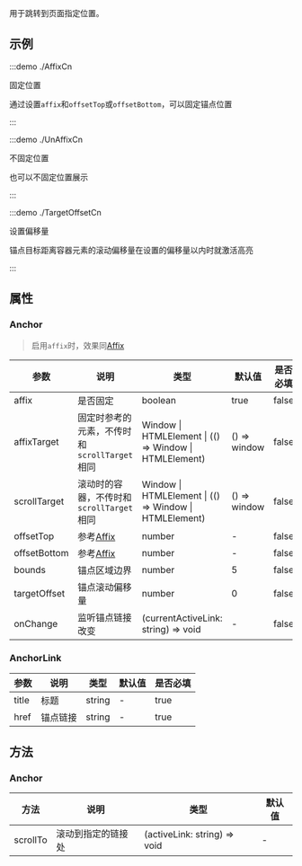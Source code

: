 用于跳转到页面指定位置。

## 示例

:::demo ./AffixCn

固定位置

通过设置`affix`和`offsetTop`或`offsetBottom`，可以固定锚点位置

:::

:::demo ./UnAffixCn

不固定位置

也可以不固定位置展示

:::

:::demo ./TargetOffsetCn

设置偏移量

锚点目标距离容器元素的滚动偏移量在设置的偏移量以内时就激活高亮

:::

## 属性

### Anchor

> 启用`affix`时，效果同[Affix](/Affix)

| 参数 | 说明 | 类型 | 默认值 | 是否必填 |
| --- | --- | --- | --- | --- |
| affix | 是否固定 | boolean | true | false |
| affixTarget | 固定时参考的元素，不传时和`scrollTarget`相同 | Window \| HTMLElement \| (() => Window \| HTMLElement) | () => window | false |
| scrollTarget | 滚动时的容器，不传时和`scrollTarget`相同 | Window \| HTMLElement \| (() => Window \| HTMLElement) | () => window | false |
| offsetTop | 参考[Affix](/components/Affix) | number | - | false |
| offsetBottom | 参考[Affix](/components/Affix) | number | - | false |
| bounds | 锚点区域边界 | number | 5 | false |
| targetOffset | 锚点滚动偏移量 | number | 0 | false |
| onChange | 监听锚点链接改变 | (currentActiveLink: string) => void | - | false |

### AnchorLink

| 参数  | 说明     | 类型   | 默认值 | 是否必填 |
| ----- | -------- | ------ | ------ | -------- |
| title | 标题     | string | -      | true     |
| href  | 锚点链接 | string | -      | true     |

## 方法

### Anchor

| 方法     | 说明               | 类型                         | 默认值 |
| -------- | ------------------ | ---------------------------- | ------ |
| scrollTo | 滚动到指定的链接处 | (activeLink: string) => void | -      |
